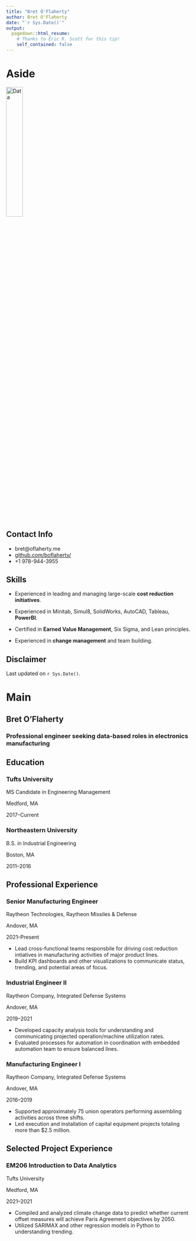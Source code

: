 ```yaml
---
title: "Bret O'Flaherty"
author: Bret O'Flaherty
date: "`r Sys.Date()`"
output:
  pagedown::html_resume:
    # Thanks to Eric R. Scott for this tip! 
    self_contained: false
---
```


Aside
================================================================================


![Data](data_icon.png){width=30%}
<!-- ![Data](`r here::here("data_icon.png")`) -->



Contact Info {#contact}
--------------------------------------------------------------------------------

- <i class="fa fa-envelope"></i> bret@oflaherty.me
- <i class="fa fa-github"></i> [github.com/boflaherty/](https://github.com/boflaherty/)
- <i class="fa fa-phone"></i> +1 978-944-3955


Skills {#skills}
--------------------------------------------------------------------------------

- Experienced in leading and managing large-scale **cost reduction initiatives**.

- Experienced in Minitab, Simul8, SolidWorks, AutoCAD, Tableau, **PowerBI**.

- Certified in **Earned Value Management**, Six Sigma, and Lean principles.

- Experienced in **change management** and team building.


Disclaimer {#disclaimer}
--------------------------------------------------------------------------------

<!--This resume was made with the R package [**pagedown**](https://github.com/rstudio/pagedown).-->

Last updated on `r Sys.Date()`.



Main
================================================================================

Bret O'Flaherty {#title}
--------------------------------------------------------------------------------

### Professional engineer seeking data-based roles in electronics manufacturing


Education {data-icon=graduation-cap data-concise=true}
--------------------------------------------------------------------------------

### Tufts University

MS Candidate in Engineering Management

Medford, MA

2017--Current


### Northeastern University

B.S. in Industrial Engineering
<!-- Minor in Mathematics -->
<!-- #Minor in Business Administration -->

Boston, MA 

2011--2016



Professional Experience {data-icon=briefcase}
--------------------------------------------------------------------------------

### Senior Manufacturing Engineer

Raytheon Technologies, Raytheon Missiles & Defense

Andover, MA

2021--Present

- Lead cross-functional teams responsbile for driving cost reduction intiatives in manufacturing activities of major product lines.
- Build KPI dashboards and other visualizations to communicate status, trending, and potential areas of focus.


### Industrial Engineer II

Raytheon Company, Integrated Defense Systems

Andover, MA

2019--2021

- Developed capacity analysis tools for understanding and communicating projected operation/machine utilization rates. 
- Evaluated processes for automation in coordination with embedded automation team to ensure balanced lines.



### Manufacturing Engineer I

Raytheon Company, Integrated Defense Systems

Andover, MA

2016--2019

- Supported approximately 75 union operators performing assembling activities across three shifts.
- Led execution and installation of capital equipment projects totaling more than $2.5 million.



Selected Project Experience {data-icon=chalkboard-teacher}
--------------------------------------------------------------------------------

### EM206 Introduction to Data Analytics

Tufts University

Medford, MA

2021--2021

<!--::: concise-->
- Compiled and analyzed climate change data to predict whether current offset measures will achieve Paris Agreement objectives by 2050.
- Utilized SARIMAX and other regression models in Python to understanding trending.
<!--:::-->


<!--::: Commenting this out as it currently goes to two pages. Will continue to investigate after class.
Selected Presentations {data-icon=comment-alt}
--------------------------------------------------------------------------------
### DATA-200 Final Project
Presented a model for housing price detection, and summarized main results and assumptions of the model to my cohort. 

Medford, MA

March 2019
-->

